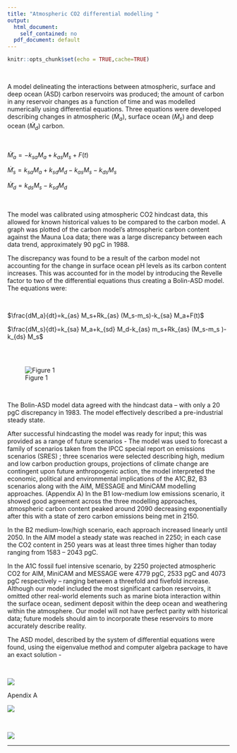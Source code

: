 ```yaml
---
title: "Atmospheric CO2 differential modelling "
output:
  html_document:
    self_contained: no
  pdf_document: default
---
```


```r
knitr::opts_chunk$set(echo = TRUE,cache=TRUE)

```
  
  
<br/>   
  
A model delineating the interactions between atmospheric, surface and deep ocean (ASD) carbon reservoirs was produced; the amount of carbon in any reservoir changes as a function of time and was modelled numerically using differential equations. 
Three equations were developed describing changes in atmospheric $(\dot M_a)$, surface ocean $(\dot M_s)$ and deep ocean $(\dot M_d)$  carbon.

 <br/>
  
$\dot M ̇_a=-k_{sa} M_a+k_{as} M_s+F(t)$  

$\dot M ̇_s=k_{sa} M_a+k_{sd} M_d-k_{as} M_s-k_{ds} M_s$  

$\dot M ̇_d=k_{ds} M_s-k_{sd} M_d$  


 <br/>  
  
  
The model was calibrated using atmospheric CO2 hindcast data, this allowed for known historical values to be compared to the carbon model. 
A graph was plotted of the carbon model’s atmospheric carbon content against the Mauna Loa data; there was a large discrepancy between each data trend, approximately 90 pgC in 1988.

The discrepancy was found to be a result of the carbon model not accounting for the change in surface ocean pH levels as its carbon content increases. This was accounted for in the model by introducing the Revelle factor to two of the differential equations thus creating a Bolin-ASD model. The equations were:   
  
<br/>  
  
$\frac{dM_a}{dt}=k_{as} M_s+Rk_{as} (M_s-m_s)-k_{sa} M_a+F(t)$  

$\frac{dM_s}{dt}=k_{sa} M_a+k_{sd} M_d-k_{as} m_s+Rk_{as} (M_s-m_s )-k_{ds} M_s$   

  
<br/>

   
```r




```  
  
    
  
    
![Figure 1](chart 1.png)

<br/>
  
The Bolin-ASD model data agreed with the hindcast data – with only a 20 pgC discrepancy in 1983. The model effectively described a pre-industrial steady state.

  
After successful hindcasting the model was ready for input; this was provided as a range of future scenarios - The model was used to forecast a family of scenarios taken from the IPCC special report on emissions scenarios (SRES) ; three scenarios were selected describing high, medium and low carbon production groups, projections of climate change are contingent upon future anthropogenic action, the model interpreted the economic, political and environmental implications of the A1C,B2, B3 scenarios along with the AIM, MESSAGE and MiniCAM modelling approaches. (Appendix A)
In the B1 low-medium low emissions scenario, it showed good agreement across the three modelling approaches, atmospheric carbon content peaked around 2090 decreasing exponentially after this with a state of zero carbon emissions being met in 2150.

In the B2 medium-low/high scenario, each approach increased linearly until 2050.
In the AIM model a steady state was reached in 2250; in each case the CO2 content in 250 years was at least three times higher than today ranging from 1583 – 2043 pgC.

In the A1C fossil fuel intensive scenario, by 2250 projected atmospheric CO2 for AIM, MiniCAM and MESSAGE were 4779 pgC, 2533 pgC and 4073 pgC respectively – ranging between a threefold and fivefold increase.
Although our model included the most significant carbon reservoirs, it omitted other real-world elements such as marine biota interaction within the surface ocean, sediment deposit within the deep ocean and weathering within the atmosphere. Our model will not have perfect parity with historical data; future models should aim to incorporate these reservoirs to more accurately describe reality.

The ASD model, described by the system of differential equations were found, using the eigenvalue method and computer algebra package to have an exact solution -  

<br/>


![](fig1.png)

  
  
Apendix A
  
![](chart 2.png)   
  
<br />
  
  
![](chart 3.png)      
  
  
  
  

  
******
  
  
  
  